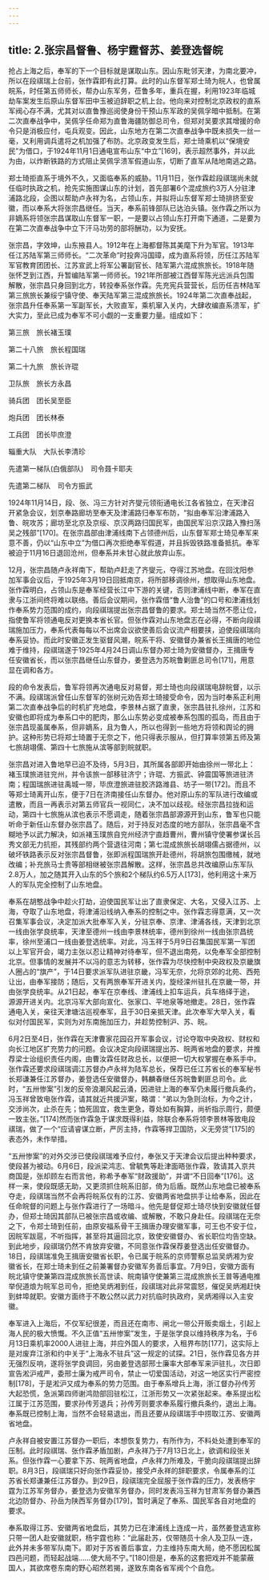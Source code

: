 ```yaml
---
---
---
```

title: 2.张宗昌督鲁、杨宇霆督苏、姜登选督皖
---




抢占上海之后，奉军的下一个目标就是谋取山东。因山东毗邻天津，为南北要冲，所以在段祺瑞上台前，张作霖即有此打算。此时的山东督军郑士琦为皖人，也曾属皖系，时任第五师师长，帮办山东军务，莅鲁多年，重兵在握，利用1923年临城劫车案发生后原山东督军田中玉被迫辞职之机上台。他向来对控制北京政权的直系军阀心存不满，尤其对以直鲁豫巡阅使身份干预山东军政的吴佩孚暗中抵制。在第二次直奉战争中，吴佩孚任命郑为直鲁海疆防御总司令，但郑对吴要求其增援的命令只是消极应付，屯兵观变。因此，山东地方在第二次直奉战争中既未损失一丝一毫，又利用调兵遣将之机加强了布防。北京政变发生后，郑士琦乘机以“保境安民”为借口，于1924年11月1日通电宣布山东“中立”[169]，表示超然事外，并以此为由，以炸断铁路的方式阻止吴佩孚溃军假道山东，切断了直军从陆地南逃之路。

郑士琦拒直系于境外不久，又面临奉系的威胁。11月11日，张作霖趁段祺瑞尚未就任临时执政之机，抢先实施图谋山东的计划，首先部署6个混成旅约3万人分驻津浦路北段，企图以帮助卢永祥为名，占领山东，并拟将山东督军郑士琦排挤至安徽，而以奉系大将张宗昌继任。当天，奉系前锋部队已达泊头镇。张作霖之所以为非嫡系将领张宗昌谋取山东督军一职，一是要以占领山东打开南下通道，二是要为在第二次直奉战争中立下汗马功劳的部将酬功，以为安抚。

张宗昌，字效坤，山东掖县人。1912年在上海都督陈其美麾下升为军官。1913年任江苏陆军第三师师长。“二次革命”时投奔冯国璋，成为直系将领，历任江苏陆军军官教育团团长、江苏宣武上将军公署副官长、陆军第六混成旅旅长。1918年随张怀芝到江西，升暂编陆军第一师师长。1921年所部被江西督军陈光远派兵包围解散，张宗昌只身回到北方，转投奉系张作霖。先充宪兵营营长，后历任吉林陆军第三旅旅长兼绥宁镇守使、奉天陆军第三混成旅旅长。1924年第二次直奉战起，张宗昌升任奉系第一军副军长，大败直军，乘机窜入关内，大肆收编直系溃军，扩大实力，至此已成为奉军不可小觑的一支重要力量。组成如下：

第三旅　旅长褚玉璞

第二十八旅　旅长程国瑞

第二十九旅　旅长许琨

卫队旅　旅长方永昌

骑兵团　团长吴至臣

炮兵团　团长林泰

工兵团　团长毕庶澄

辎重大队　大队长李清珍

先遣第一梯队(白俄部队)　司令聂卡耶夫

先遣第二梯队　司令方振武

1924年11月14日，段、张、冯三方针对齐燮元领衔通电长江各省独立，在天津召开紧急会议，划京奉路廊坊至奉天及津浦路归奉军布防，“拟由奉军沿津浦路入鲁、皖攻苏；廊坊至北京及京绥、京汉两路归国民军，由国民军沿京汉路入豫扫荡吴之残部”[170]。在张宗昌部由津浦线南下占领德州后，山东督军郑士琦见奉军来意不善，仍以“山东中立”为借口再次拒绝奉军假道，并且拆毁铁路准备抵抗。奉军被迫于11月16日退回沧州，但奉系并未甘心就此放弃山东。

12月，张宗昌随卢永祥南下，帮助卢赶走了齐燮元，夺得江苏地盘。在回沈阳参加军事会议后，于1925年3月19日回抵南京，将所部移调徐州，想取得山东地盘。张作霖明白，占领山东是奉军经营长江中下游的关键，否则津浦线中断，奉军在直隶与江浙间终将难以联络。善后会议期间，张作霖借“鲁人治鲁”的口号和津浦线划作奉系势力范围的成约，向段祺瑞提出张宗昌督鲁的要求。郑士琦当然不愿让位，指使鲁军将领通电反对更换本省长官。但张作霖对山东地盘志在必得，不断向段祺瑞施加压力，奉系代表每每以不出席会议欲使善后会议流产相要挟，迫使段祺瑞向奉系妥协。而此时安徽正发生驱督风潮，皖系干将、安徽督办兼省长王揖唐的地位难于维持，段祺瑞遂于1925年4月24日调山东督办郑士琦为安徽督办，王揖唐专任安徽省长，而以张宗昌继任山东督办，姜登选为苏皖鲁剿匪总司令[171]，用意显在调和各方。

段的命令发表后，鲁军将领再次通电反对易督，郑士琦也向段祺瑞电辞皖督，以示不满。段祺瑞派曾任山东督军的张树元劝告郑士琦接受命令，因为当时奉系正利用第二次直奉战争后的时机扩充地盘，李景林占据了直隶，张宗昌驻扎徐州，江苏和安徽也即将成为奉系口中的肥肉，那么山东势必变成被奉系包围的孤岛，而且由于张宗昌现虽属奉系，但非嫡系，且为鲁人，所以也得到一些地方将领和舆论的拥护。这种形势已将郑士琦置于无奈之下，他只得表示服从，但打算率领第五师及第七旅胡翊儒、第四十七旅施从滨等部到皖就职。

张宗昌对进入鲁地早已迫不及待，5月3日，其所属各部即开始由徐州一带北上：褚玉璞旅进驻兖州，并令该旅一部移驻济宁；许琨、方振武、钟震国等旅进驻济南；程国瑞旅进驻禹城一带，毕庶澄旅进驻胶济路潍县、坊子一带[172]。而且不等郑士琦离开山东，便于7日在济南接任山东督办。他对原山东的军队进行改编或遣散，而且一再表示对第五师官兵一视同仁，决不加以歧视。经张宗昌拉拢和运动，第四十七旅施从滨也表示不愿调走，随着张宗昌部源源开到山东，鲁军也只能听命于新任山东督办张宗昌了。随后，对于持反对态度的地方部队，张宗昌毫不含糊地予以武力解决，如派褚玉璞旅自兖州经济宁直趋曹州，曹州镇守使署参谋长吕秀文部无力抗拒，其残部约两个营退往河南；第七混成旅旅长胡翊儒占据德州，以破坏铁路表示反对张宗昌督鲁，张即派程国瑞旅开赴德州，将胡旅包围缴械，就地改编；补充旅马士贵等部相继被张宗昌解散。这样，张宗昌总共改编原山东军队2.8万人，加之随其开入山东的5个旅和2个梯队约6.5万人[173]，他利用这十来万人的军队完全控制了山东地盘。

奉系在胡憨战争中趁火打劫，迫使国民军让出了直隶保定、大名，又侵入江苏、上海，夺取了山东地盘，将津浦沿线纳入奉系的控制之中。张作霖志得意满，又一次召集军事会议，决定加派大批奉军入关，分驻京奉、京津、津浦各线，天津到北京一线由张学良统率，天津至德州一线由李景林统率，德州到徐州一线由张宗昌统率，徐州至浦口一线由姜登选统率。对此，冯玉祥于5月9日召集国民军第一军团以上军官开会，竭力主张以忍让精神对待奉军，但不退出南苑，以免奉军全部控制北京。但事情的发展并不以冯的意志为转移，张作霖为尽快控制中央政权及京畿旗人圈占的“旗产”，于14日要求派军队进驻京畿，冯军无奈，允将京郊的北苑、西苑让出，由奉军接防；随后，又有两旅奉军开进关内，旋经滦州驻扎在京畿一带，并由张学良统率。从21日起，奉军在京奉线、津浦线上扣车运兵，兵车络绎于途，源源开进关内。北京冯军大部向宣化、张家口、平地泉等地撤走。28日，张作霖通电入关，亲往天津塘沽巡视奉军，且于30日亲抵天津。此次奉军大举入关，看似对付国民军，实则为对东南施加压力，并趁势控制沪、苏、皖。

6月2日至4日，张作霖在天津曹家花园召开军事会议，讨论夺取中央政权、财权和向长江地区扩充势力的问题。会议决定向段祺瑞提出苏、皖两省地盘的要求，并推荐梁士诒组织责任内阁，由曹汝霖任财政总长，以便把一切大权掌握在奉系手中。张作霖还要求段祺瑞调江苏督办卢永祥为陆军总长，保荐已任江苏省长的奉军秘书长郑谦兼任江苏督办，姜登选任安徽督办，韩麟春继任苏皖鲁剿匪总司令。此时，“五卅惨案”引发的反帝浪潮风起云涌，因进驻上海的奉军仍未履行撤兵条约，冯玉祥曾致电张作霖，请其就近共援沪案，略谓：“弟以为急则治标，为今之计，交涉尚次，止杀在先；恤死固宜，救生更急，尊处如有胸算，尚祈指示周行，颇便一致主张。”[174]然而张作霖急于谋求既得利益，除联合奉系将领李景林等致电段祺瑞，做了一个“应请睿谋立断，严厉主持，作霖等捍卫国防，义无旁贷”[175]的表态外，未作举措。

“五卅惨案”的对外交涉已使段祺瑞难予应付，奉张又于天津会议后提出种种要求，使段甚为被动。6月6日，段派梁鸿志、曾毓隽等赴津面晤张作霖，敦请其入京共商国是，张却顾左右而言他，称希予奉军“财政援助”，并谓“不日回奉”[176]。这样一来，使段既感无助，又更须抓住皖系旧部，倚为后盾。既然山东地盘已被奉系夺走，段祺瑞当然不会再将皖系仅有的江苏、安徽两省地盘拱手让给奉系，因此在任命皖督的问题上与张作霖进行了一场暗斗。他先是督促郑士琦尽快到安徽就任督办，但郑士琦因其部队已被张宗昌或收编、或解散，不敢只身赴任。段祺瑞在无奈之下，令郑士琦到任前，由原安福系骨干王揖唐办理安徽军事，可王也不安于位，因皖军跋扈，不听指挥，甚至将其逼回北京，致使安徽督办、省长职位均告空缺。到此地步，段祺瑞仍然不肯放弃安徽，不同意张作霖保荐姜登选出任安徽督办。18日，段祺瑞准免王揖唐安徽省长职，令已属于皖系的京师警察总监吴炳湘为安徽省长，在郑士琦未到任之前兼署督办安徽军务善后事宜。7月9日，安徽方面有皖北镇守使兼第四混成旅旅长高世读、皖南镇守使兼第三混成旅旅长王普等通电推举倪道烺为皖军总司令，拒绝吴炳湘到任，段祺瑞对此非常震怒，催促吴炳湘赶快到蚌埠就职。安徽方面终于不敢公然以武力对抗临时执政府，吴炳湘得以入主安徽。

奉军进入上海后，不仅军纪很差，而且还在南市、闸北一带公开贩卖烟土，引起上海人民的极大愤慨。不久正值“五卅惨案”发生，于是张学良以维持秩序为名，于6月13日乘机率2000人进驻上海，并应外国人的要求，入租界布防[177]，这实际上是对废弃江浙和约中关于“上海永不驻兵”这一规定的试探。21日，张作霖见各方并无强烈反响，遂将张学良调回，另由姜登选部邢士廉率大部奉军来沪驻扎，次日即宣告淞沪戒严，委邢士廉为戒严司令，禁止一切爱国活动，对这一地区实行严密控制[178]，于是淞沪又成为奉系的势力范围。由于奉系增兵上海，浙江督办孙传芳大起恐慌，急派第四师谢鸿勋部回驻松江，江浙形势又一次紧张起来。奉系提出松江属于江苏范围，要求孙传芳退兵；孙传芳则要求奉系履行撤兵条约，退出上海。奉系既已控制上海，当然不会轻易退出，而且还要从段祺瑞手中捞取江苏、安徽两省地盘。

卢永祥自被安置江苏督办一职后，本想恢复势力，有所作为，不料处处遭到奉军的压制。此时段祺瑞、张作霖矛盾加剧，卢永祥乃于7月13日北上，欲调和段张关系。但张作霖一心要拿下苏、皖两省地盘，卢永祥力所难及，干脆向段祺瑞提出辞职。8月3日，段祺瑞只好向张作霖妥协，接受卢永祥的辞职要求，令属奉系的江苏省长郑谦兼任江苏督办。到29日，段祺瑞完全屈服于张作霖的压力，发表杨宇霆为江苏军务督办，姜登选为安徽军务督办，同时发表冯玉祥为甘肃军务督办兼西北边防督办、孙岳为陕西军务督办[179]，暂时满足了奉系、国民军各自对地盘的要求。

奉系取得江苏、安徽两省地盘后，其势力已在津浦线上连成一片，虽然姜登选宣称只带一团人赴安徽就职，杨宇霆也称：“此届赴苏，仅带随员十余人及卫队一连，此外并未多带军队南下。即对于苏省善后事宜，力主维持东南大局，绝不愿因松属四邑问题，而轻起战端……使大局不宁。”[180]但是，奉系的这套把戏并不能蒙蔽国人，其欲席卷东南的野心昭然若揭，遂致东南各省军阀个个自危。